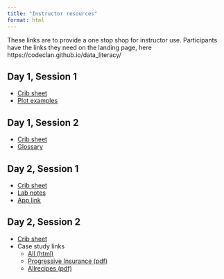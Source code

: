 ```yaml
---
title: "Instructor resources"
format: html
---
```


These links are to provide a one stop shop for instructor use.
Participants have the links they need on the landing page, here https://codeclan.github.io/data_literacy/

## Day 1, Session 1

-   [Crib sheet](d1-s1_crib-sheet.html){.external target="_blank"}
-   [Plot examples](all-da-plotz.html){.external target="_blank"}

## Day 1, Session 2

-   [Crib sheet](d1-s2_crib-sheet.html){.external target="_blank"}
-   [Glossary](glossary.html){.external target="_blank"}

## Day 2, Session 1

-   [Crib sheet](d2-s1_crib-sheet.html){.external target="_blank"}
-   [Lab notes](d2-s1_lab_understanding-uncertainty.html){.external target="_blank"}
-   [App link](https://cc-stats.shinyapps.io/uncertainty){.external target="_blank"}

## Day 2, Session 2

-   [Crib sheet](d2-s2_crib-sheet.html){.external target="_blank"}
-   Case study links
    -   [All (html)](d2-s2_case-studies.html){.external target="_blank"}
    -   [Progressive Insurance (pdf)](d2-s2_case-study_progressive.pdf){.external target="_blank"}
    -   [Allrecipes (pdf)](d2-s2_case-study_allrecipies.pdf){.external target="_blank"}
